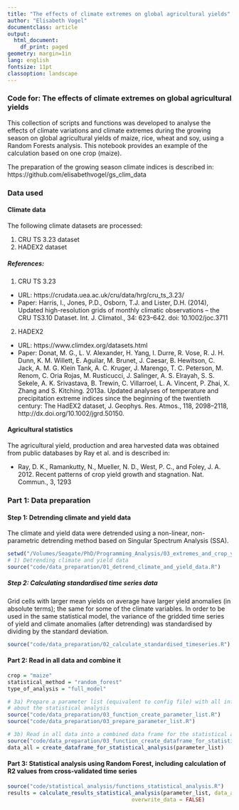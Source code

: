 ```yaml
---
title: "The effects of climate extremes on global agricultural yields"
author: "Elisabeth Vogel"
documentclass: article
output:
  html_document:
    df_print: paged
geometry: margin=1in
lang: english
fontsize: 11pt
classoption: landscape
---
```


### Code for: The effects of climate extremes on global agricultural yields

This collection of scripts and functions was developed to analyse the effects of climate variations and climate extremes during the growing season on global agricultural yields of maize, rice, wheat and soy, using a Random Forests analysis. This notebook provides an example of the calculation based on one crop (maize).

The preparation of the growing season climate indices is described in: https://github.com/elisabethvogel/gs_clim_data


### Data used

#### Climate data

The following climate datasets are processed:

  1) CRU TS 3.23 dataset
  2) HADEX2 dataset 

##### References:

1) CRU TS 3.23

- URL: https://crudata.uea.ac.uk/cru/data/hrg/cru_ts_3.23/
- Paper: Harris, I., Jones, P.D., Osborn, T.J. and Lister, D.H. (2014), Updated high-resolution grids of monthly climatic observations – the CRU TS3.10 Dataset. Int. J. Climatol., 34: 623–642. doi: 10.1002/joc.3711

2) HADEX2

- URL: https://www.climdex.org/datasets.html
- Paper: Donat, M. G., L. V. Alexander, H. Yang, I. Durre, R. Vose, R. J. H. Dunn, K. M. Willett, E. Aguilar, M. Brunet, J. Caesar, B. Hewitson, C. Jack, A. M. G. Klein Tank, A. C. Kruger, J. Marengo, T. C. Peterson, M. Renom, C. Oria Rojas, M. Rusticucci, J. Salinger, A. S. Elrayah, S. S. Sekele, A. K. Srivastava, B. Trewin, C. Villarroel, L. A. Vincent, P. Zhai, X. Zhang and S. Kitching. 2013a. Updated analyses of temperature and precipitation extreme indices since the beginning of the twentieth century: The HadEX2 dataset, J. Geophys. Res. Atmos., 118, 2098–2118, http://dx.doi.org/10.1002/jgrd.50150.


#### Agricultural statistics

The agricultural yield, production and area harvested data was obtained from public databases by Ray et al. and is described in:

- Ray, D. K., Ramankutty, N., Mueller, N. D., West, P. C., and Foley, J. A. 2012. Recent patterns of crop yield growth and stagnation. Nat. Commun., 3, 1293


### Part 1: Data preparation

#### Step 1: Detrending climate and yield data

The climate and yield data were detrended using a non-linear, non-parametric detrending method based on Singular Spectrum Analysis (SSA).

```r
setwd("/Volumes/Seagate/PhD/Programming_Analysis/03_extremes_and_crop_yields/github")
# 1) Detrending climate and yield data
source("code/data_preparation/01_detrend_climate_and_yield_data.R")
```


##### Step 2: Calculating standardised time series data

Grid cells with larger mean yields on average have larger yield anomalies (in absolute terms); the same for some of the climate variables. In order to be used in the same statistical model, the variance of the gridded time series of yield and climate anomalies (after detrending) was standardised by dividing by the standard deviation.


```r
source("code/data_preparation/02_calculate_standardised_timeseries.R")
```


#### Part 2: Read in all data and combine it

```r
crop = "maize"
statistical_method = "random_forest"
type_of_analysis = "full_model"

# 3a) Prepare a parameter list (equivalent to config file) with all information
# about the statistical analysis
source("code/data_preparation/03_function_create_parameter_list.R")
source("code/data_preparation/03_prepare_parameter_list.R") 

# 3b) Read in all data into a combined data frame for the statistical analysis
source("code/data_preparation/03_function_create_dataframe_for_statistical_analysis.R")
data_all = create_dataframe_for_statistical_analysis(parameter_list)
```

#### Part 3: Statistical analysis using Random Forest, including calculation of R2 values from cross-validated time series

```r
source("code/statistical_analysis/functions_statistical_analysis.R")
results = calculate_results_statistical_analysis(parameter_list, data_all = data_all,
                                       overwrite_data = FALSE)
```


